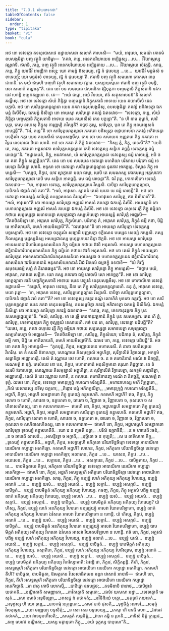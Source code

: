 ```yaml
---
title: "7.3.1 សំឃភេទកថា"
tableOfContents: false
sidebar:
  order: 1
type: "tipitaka"
basket: "vi"
book: "cula"
---
```



<DynamicBreadcrumb />

<Division number="344" book="cula">

<Paragraph number="1569" book="cula">
អថ ខោ ទេវទត្តោ តទហុបោសថេ ឧដ្ឋាយាសនា សលាកំ គាហេសិ—  “មយំ, អាវុសោ, សមណំ គោតមំ ឧបសង្កមិត្វា បញ្ច វត្ថូនិ យាចិម្ហា—  ‘ភគវា, ភន្តេ, អនេកបរិយាយេន អប្បិច្ឆស្ស …បេ…  វីរិយារម្ភស្ស វណ្ណវាទី. ឥមានិ, ភន្តេ, បញ្ច វត្ថូនិ អនេកបរិយាយេន អប្បិច្ឆតាយ …បេ…  វីរិយារម្ភាយ សំវត្តន្តិ. សាធុ, ភន្តេ, ភិក្ខូ យាវជីវំ អារញ្ញិកា អស្សុ; យោ គាមន្តំ ឱសរេយ្យ, វជ្ជំ នំ ផុសេយ្យ …បេ…  យាវជីវំ មច្ឆមំសំ ន ខាទេយ្យុំ; យោ មច្ឆមំសំ ខាទេយ្យ, វជ្ជំ នំ ផុសេយ្យា’តិ. ឥមានិ បញ្ច វត្ថូនិ សមណោ គោតមោ នានុជានាតិ. តេ មយំ ឥមេហិ បញ្ចហិ វត្ថូហិ សមាទាយ វត្តាម. យស្សាយស្មតោ ឥមានិ បញ្ច វត្ថូនិ ខមន្តិ, សោ សលាកំ គណ្ហាតូ”តិ.
</Paragraph>

<Paragraph number="1570" book="cula">
តេន ខោ បន សមយេន វេសាលិកា វជ្ជិបុត្តកា បញ្ចមត្តានិ ភិក្ខុសតានិ នវកា ចេវ ហោន្តិ អប្បកតញ្ញុនោ ច. តេ—  “អយំ ធម្មោ, អយំ វិនយោ, ឥទំ សត្ថុសាសនន៑”តិ សលាកំ គណ្ហឹសុ. អថ ខោ ទេវទត្តោ សំឃំ ភិន្ទិត្វា បញ្ចមត្តានិ ភិក្ខុសតានិ អាទាយ យេន គយាសីសំ តេន បក្កាមិ. អថ ខោ សារិបុត្តមោគ្គល្លានា យេន ភគវា តេនុបសង្កមឹសុ, ឧបសង្កមិត្វា ភគវន្តំ អភិវាទេត្វា ឯកមន្តំ និសីទឹសុ. ឯកមន្តំ និសិន្នោ ខោ អាយស្មា សារិបុត្តោ ភគវន្តំ ឯតទវោច—  “ទេវទត្តោ, ភន្តេ, សំឃំ ភិន្ទិត្វា បញ្ចមត្តានិ ភិក្ខុសតានិ អាទាយ យេន គយាសីសំ តេន បក្កន្តោ”តិ. “ន ហិ នាម តុម្ហាកំ, សារិបុត្តា, តេសុ នវកេសុ ភិក្ខូសុ ការុញ្ញម្បិ ភវិស្សតិ? គច្ឆថ តុម្ហេ, សារិបុត្តា, បុរា តេ ភិក្ខូ អនយព្យសនំ អាបជ្ជន្តី”តិ. “ឯវំ, ភន្តេ”តិ ខោ សារិបុត្តមោគ្គល្លានា ភគវតោ បដិស្សុត្វា ឧដ្ឋាយាសនា ភគវន្តំ អភិវាទេត្វា បទក្ខិណំ កត្វា យេន គយាសីសំ តេនុបសង្កមឹសុ.
</Paragraph>

<Paragraph number="1571" book="cula">
តេន ខោ បន សមយេន អញ្ញតរោ ភិក្ខុ ភគវតោ អវិទូរេ រោទមានោ ឋិតោ ហោតិ. អថ ខោ ភគវា តំ ភិក្ខុំ ឯតទវោច—  “កិស្ស ត្វំ, ភិក្ខុ, រោទសី”តិ? “យេបិ តេ, ភន្តេ, ភគវតោ អគ្គសាវកា សារិបុត្តមោគ្គល្លានា តេបិ ទេវទត្តស្ស សន្តិកេ គច្ឆន្តិ ទេវទត្តស្ស ធម្មំ រោចេន្តា”តិ. “អដ្ឋានមេតំ, ភិក្ខុ, អនវកាសោ, យំ សារិបុត្តមោគ្គល្លានា ទេវទត្តស្ស ធម្មំ រោចេយ្យុំ, អបិ ច តេ គតា ភិក្ខូនំ សញ្ញត្តិយា”តិ.
</Paragraph>

</Division>
<Division number="345" book="cula">

<Paragraph number="1572" book="cula">
តេន ខោ បន សមយេន ទេវទត្តោ មហតិយា បរិសាយ បរិវុតោ ធម្មំ ទេសេន្តោ និសិន្នោ ហោតិ. អទ្ទសា ខោ ទេវទត្តោ សារិបុត្តមោគ្គល្លានេ ទូរតោវ អាគច្ឆន្តេ. ទិស្វាន ភិក្ខូ អាមន្តេសិ—  “បស្សថ, ភិក្ខវេ, យាវ ស្វាក្ខាតោ មយា ធម្មោ, យេបិ តេ សមណស្ស គោតមស្ស អគ្គសាវកា សារិបុត្តមោគ្គល្លានា តេបិ មម សន្តិកេ អាគច្ឆន្តិ. មម ធម្មំ រោចេន្តា”តិ. ឯវំ វុត្តេ, កោកាលិកោ ទេវទត្តំ ឯតទវោច—  “មា, អាវុសោ ទេវទត្ត, សារិបុត្តមោគ្គល្លានេ វិស្សសិ. បាបិច្ឆា សារិបុត្តមោគ្គល្លានា, បាបិកានំ ឥច្ឆានំ វសំ គតា”តិ. “អលំ, អាវុសោ. ស្វាគតំ តេសំ យតោ មេ ធម្មំ រោចេន្តី”តិ.
</Paragraph>

<Paragraph number="1573" book="cula">
អថ ខោ ទេវទត្តោ អាយស្មន្តំ សារិបុត្តំ ឧបឌ្ឍាសនេន និមន្តេសិ—  “ឯហាវុសោ សារិបុត្ត, ឥធ និសីទាហី”តិ. “អលំ, អាវុសោ”តិ ខោ អាយស្មា សារិបុត្តោ អញ្ញតរំ អាសនំ គហេត្វា ឯកមន្តំ និសីទិ. អាយស្មាបិ ខោ មហាមោគ្គល្លានោ អញ្ញតរំ អាសនំ គហេត្វា ឯកមន្តំ និសីទិ. អថ ខោ ទេវទត្តោ ពហុទេវ រត្តឹ ភិក្ខូ ធម្មិយា កថាយ សន្ទស្សេត្វា សមាទបេត្វា សមុត្តេជេត្វា សម្បហំសេត្វា អាយស្មន្តំ សារិបុត្តំ អជ្ឈេសិ—  “វិគតថិនមិទ្ធោ ខោ, អាវុសោ សារិបុត្ត, ភិក្ខុសំឃោ. បដិភាតុ តំ, អាវុសោ សារិបុត្ត, ភិក្ខូនំ ធម្មី កថា, បិដ្ឋិ មេ អាគិលាយតិ, តមហំ អាយមិស្សាមី”តិ. “ឯវមាវុសោ”តិ ខោ អាយស្មា សារិបុត្តោ ទេវទត្តស្ស បច្ចស្សោសិ. អថ ខោ ទេវទត្តោ ចតុគ្គុណំ សង្ឃាដឹ បញ្ញបេត្វា ទក្ខិណេន បស្សេន សេយ្យំ កប្បេសិ. តស្ស កិលមន្តស្ស មុដ្ឋស្សតិស្ស អសម្បជានស្ស មុហុត្តកេនេវ និទ្ទា ឱក្កមិ.
</Paragraph>

<Paragraph number="1574" book="cula">
អថ ខោ អាយស្មា សារិបុត្តោ អាទេសនាបាដិហារិយានុសាសនិយា ភិក្ខូ ធម្មិយា កថាយ ឱវទិ អនុសាសិ. អាយស្មា មហាមោគ្គល្លានោ ឥទ្ធិបាដិហារិយានុសាសនិយា ភិក្ខូ ធម្មិយា កថាយ ឱវទិ អនុសាសិ. អថ ខោ តេសំ ភិក្ខូនំ អាយស្មតា សារិបុត្តេន អាទេសនាបាដិហារិយានុសាសនិយា អាយស្មតា ច មហាមោគ្គល្លានេន ឥទ្ធិបាដិហារិយានុសាសនិយា ឱវទិយមានានំ អនុសាសិយមានានំ វិរជំ វីតមលំ ធម្មចក្ខុំ ឧទបាទិ—  “យំ កិញ្ចិ សមុទយធម្មំ សព្ពំ តំ និរោធធម្មន៑”តិ.
</Paragraph>

<Paragraph number="1575" book="cula">
អថ ខោ អាយស្មា សារិបុត្តោ ភិក្ខូ អាមន្តេសិ—  “គច្ឆាម មយំ, អាវុសោ, ភគវតោ សន្តិកេ. យោ តស្ស ភគវតោ ធម្មំ រោចេសិ សោ អាគច្ឆតូ”តិ. អថ ខោ សារិបុត្តមោគ្គល្លានា តានិ បញ្ចភិក្ខុសតានិ អាទាយ យេន វេឡុវនំ តេនុបសង្កមឹសុ. អថ ខោ កោកាលិកោ ទេវទត្តំ ឧដ្ឋាបេសិ—  “ឧដ្ឋេហិ, អាវុសោ ទេវទត្ត, នីតា តេ ភិក្ខូ សារិបុត្តមោគ្គល្លានេហិ. ននុ ត្វំ, អាវុសោ ទេវទត្ត, មយា វុត្តោ—  ‘មា, អាវុសោ ទេវទត្ត, សារិបុត្តមោគ្គល្លានេ វិស្សាសិ. បាបិច្ឆា សារិបុត្តមោគ្គល្លានា, បាបិកានំ ឥច្ឆានំ វសំ គតា’”តិ? អថ ខោ ទេវទត្តស្ស តត្ថេវ ឧណ្ហំ លោហិតំ មុខតោ ឧគ្គញ្ឆិ.
</Paragraph>

<Paragraph number="1576" book="cula">
អថ ខោ សារិបុត្តមោគ្គល្លានា យេន ភគវា តេនុបសង្កមឹសុ, ឧបសង្កមិត្វា ភគវន្តំ អភិវាទេត្វា ឯកមន្តំ និសីទិសុំ. ឯកមន្តំ និសិន្នោ ខោ អាយស្មា សារិបុត្តោ ភគវន្តំ ឯតទវោច—  “សាធុ, ភន្តេ, ភេទកានុវត្តកា ភិក្ខូ បុន ឧបសម្បជ្ជេយ្យុន៑”តិ. “អលំ, សារិបុត្ត. មា តេ រុច្ចិ ភេទកានុវត្តកានំ ភិក្ខូនំ បុន ឧបសម្បទា. តេន ហិ ត្វំ, សារិបុត្ត, ភេទកានុវត្តកេ ភិក្ខូ ថុល្លច្ចយំ ទេសាបេហិ. កថំ បន តេ, សារិបុត្ត, ទេវទត្តោ បដិបជ្ជី”តិ? “យថេវ, ភន្តេ, ភគវា ពហុទេវ រត្តឹ ភិក្ខូ ធម្មិយា កថាយ សន្ទស្សេត្វា សមាទបេត្វា សមុត្តេជេត្វា សម្បហំសេត្វា មំ អជ្ឈេសតិ—  ‘វិគតថិនមិទ្ធោ ខោ, សារិបុត្ត, ភិក្ខុសំឃោ; បដិភាតុ តំ, សារិបុត្ត, ភិក្ខូនំ ធម្មី កថា, បិដ្ឋិ មេ អាគិលាយតិ, តមហំ អាយមិស្សាមី’តិ. ឯវមេវ ខោ, ភន្តេ, ទេវទត្តោ បដិបជ្ជី”តិ.
</Paragraph>

</Division>
<Division number="346" book="cula">

<Paragraph number="1577" book="cula">
អថ ខោ ភគវា ភិក្ខូ អាមន្តេសិ—  “ភូតបុព្ពំ, ភិក្ខវេ, អរញ្ញាយតនេ មហាសរសី. តំ នាគា ឧបនិស្សាយ វិហរឹសុ. តេ តំ សរសឹ ឱគាហេត្វា, សោណ្ឌាយ ភិសមុឡាលំ អព្ពុហិត្វា, សុវិក្ខាលិតំ វិក្ខាលេត្វា, អកទ្ទមំ សង្ខាទិត្វា អជ្ឈោហរន្តិ. តេសំ តំ វណ្ណាយ ចេវ ហោតិ, ពលាយ ច. ន ច តតោនិទានំ មរណំ វា និគច្ឆន្តិ, មរណមត្តំ វា ទុក្ខំ. តេសំយេវ ខោ បន, ភិក្ខវេ, មហានាគានំ អនុសិក្ខមានា តរុណា ភិង្កច្ឆាបា. តេ តំ សរសឹ ឱគាហេត្វា, សោណ្ឌាយ ភិសមុឡាលំ អព្ពុហិត្វា, ន សុវិក្ខាលិតំ វិក្ខាលេត្វា, សកទ្ទមំ សង្ខាទិត្វា, អជ្ឈោហរន្តិ. តេសំ តំ នេវ វណ្ណាយ ហោតិ, ន ពលាយ. តតោនិទានញ្ច មរណំ វា និគច្ឆន្តិ, មរណមត្តំ វា ទុក្ខំ. ឯវមេវ ខោ, ភិក្ខវេ, ទេវទត្តោ មមានុក្រុព្ពំ កបណោ មរិស្សតីតិ.
</Paragraph>

<Paragraph number="1578" type="verses" book="cula">
_មហាវរាហស្ស មហឹ វិក្រុព្ពតោ,_  
_ភិសំ ឃសានស្ស នទីសុ ជគ្គតោ;_  
_ភិង្កោវ បង្កំ អភិភក្ខយិត្វា,_  
_មមានុក្រុព្ពំ កបណោ មរិស្សតីតិ._  

</Paragraph>

</Division>
<Division number="347" book="cula">

<Paragraph number="1579" book="cula">
អដ្ឋហិ, ភិក្ខវេ, អង្គេហិ សមន្នាគតោ ភិក្ខុ ទូតេយ្យំ គន្តុមរហតិ. កតមេហិ អដ្ឋហិ? ឥធ, ភិក្ខវេ, ភិក្ខុ សោតា ច ហោតិ, សាវេតា ច, ឧគ្គហេតា ច, ធារេតា ច, វិញ្ញាតា ច, វិញ្ញាបេតា ច, កុសលោ ច សហិតាសហិតស្ស, នោ ច កលហការកោ—  ឥមេហិ ខោ, ភិក្ខវេ, អដ្ឋហង្គេហិ សមន្នាគតោ ភិក្ខុ ទូតេយ្យំ គន្តុមរហតិ.
</Paragraph>

<Paragraph number="1580" book="cula">
អដ្ឋហិ, ភិក្ខវេ, អង្គេហិ សមន្នាគតោ សារិបុត្តោ ទូតេយ្យំ គន្តុមរហតិ. កតមេហិ អដ្ឋហិ? ឥធ, ភិក្ខវេ, សារិបុត្តោ សោតា ច ហោតិ, សាវេតា ច, ឧគ្គហេតា ច, ធារេតា ច, វិញ្ញាតា ច, វិញ្ញាបេតា ច, កុសលោ ច សហិតាសហិតស្ស, នោ ច កលហការកោ—  ឥមេហិ ខោ, ភិក្ខវេ, អដ្ឋហង្គេហិ សមន្នាគតោ សារិបុត្តោ ទូតេយ្យំ គន្តុមរហតីតិ.
</Paragraph>

<Paragraph number="1581" type="verses" book="cula">
_យោ វេ ន ព្យថតិ បត្វា,_  
_បរិសំ ឧគ្គវាទិនឹ;_  
_ន ច ហាបេតិ វចនំ,_  
_ន ច ឆាទេតិ សាសនំ._  

</Paragraph>

<Paragraph number="1582" type="verses" book="cula">
_អសន្ទិទ្ធោ ច អក្ខាតិ,_  
_បុច្ឆិតោ ច ន កុប្បតិ;_  
_ស វេ តាទិសកោ ភិក្ខុ,_  
_ទូតេយ្យំ គន្តុមរហតីតិ._  

</Paragraph>

</Division>
<Division number="348" book="cula">

<Paragraph number="1583" book="cula">
អដ្ឋហិ, ភិក្ខវេ, អសទ្ធម្មេហិ អភិភូតោ បរិយាទិន្នចិត្តោ ទេវទត្តោ អាបាយិកោ នេរយិកោ កប្បដ្ឋោ អតេកិច្ឆោ. កតមេហិ អដ្ឋហិ? លាភេន, ភិក្ខវេ, អភិភូតោ បរិយាទិន្នចិត្តោ ទេវទត្តោ អាបាយិកោ នេរយិកោ កប្បដ្ឋោ អតេកិច្ឆោ; អលាភេន, ភិក្ខវេ …បេ…  យសេន, ភិក្ខវេ …បេ…  អយសេន, ភិក្ខវេ …បេ…  សក្ការេន, ភិក្ខវេ …បេ…  អសក្ការេន, ភិក្ខវេ …បេ…  បាបិច្ឆតាយ, ភិក្ខវេ …បេ…  បាបមិត្តតាយ ភិក្ខវេ, អភិភូតោ បរិយាទិន្នចិត្តោ ទេវទត្តោ អាបាយិកោ នេរយិកោ កប្បដ្ឋោ អតេកិច្ឆោ—  ឥមេហិ ខោ, ភិក្ខវេ, អដ្ឋហិ អសទ្ធម្មេហិ អភិភូតោ បរិយាទិន្នចិត្តោ ទេវទត្តោ អាបាយិកោ នេរយិកោ កប្បដ្ឋោ អតេកិច្ឆោ.
</Paragraph>

</Division>
<Division number="349" book="cula">

<Paragraph number="1584" book="cula">
សាធុ, ភិក្ខវេ, ភិក្ខុ ឧប្បន្នំ លាភំ អភិភុយ្យ អភិភុយ្យ វិហរេយ្យ, ឧប្បន្នំ អលាភំ …បេ…  ឧប្បន្នំ យសំ…  ឧប្បន្នំ អយសំ…  ឧប្បន្នំ សក្ការំ…  ឧប្បន្នំ អសក្ការំ…  ឧប្បន្នំ បាបិច្ឆតំ…  ឧប្បន្នំ បាបមិត្តតំ អភិភុយ្យ អភិភុយ្យ វិហរេយ្យ. កថញ្ច, ភិក្ខវេ, ភិក្ខុ អត្ថវសំ បដិច្ច ឧប្បន្នំ លាភំ អភិភុយ្យ អភិភុយ្យ វិហរេយ្យ, ឧប្បន្នំ អលាភំ …បេ…  ឧប្បន្នំ យសំ…  ឧប្បន្នំ អយសំ…  ឧប្បន្នំ សក្ការំ…  ឧប្បន្នំ អសក្ការំ…  ឧប្បន្នំ បាបិច្ឆតំ…  ឧប្បន្នំ បាបមិត្តតំ អភិភុយ្យ អភិភុយ្យ វិហរេយ្យ? យំ ហិស្ស, ភិក្ខវេ, ឧប្បន្នំ លាភំ អនភិភុយ្យ វិហរតោ ឧប្បជ្ជេយ្យុំ អាសវា វិឃាតបរិឡាហា, ឧប្បន្នំ លាភំ អភិភុយ្យ អភិភុយ្យ វិហរតោ ឯវំសតេ អាសវា វិឃាតបរិឡាហា ន ហោន្តិ. យំ ហិស្ស, ភិក្ខវេ, ឧប្បន្នំ អលាភំ …បេ…  ឧប្បន្នំ យសំ…  ឧប្បន្នំ អយសំ…  ឧប្បន្នំ សក្ការំ…  ឧប្បន្នំ អសក្ការំ…  ឧប្បន្នំ បាបិច្ឆតំ…  ឧប្បន្នំ បាបមិត្តតំ អនភិភុយ្យ វិហរតោ ឧប្បជ្ជេយ្យុំ អាសវា វិឃាតបរិឡាហា, ឧប្បន្នំ បាបមិត្តតំ អភិភុយ្យ អភិភុយ្យ វិហរតោ ឯវំសតេ អាសវា វិឃាតបរិឡាហា ន ហោន្តិ. ឥទំ ខោ, ភិក្ខវេ, អត្ថវសំ បដិច្ច ឧប្បន្នំ លាភំ អភិភុយ្យ អភិភុយ្យ វិហរេយ្យ, ឧប្បន្នំ អលាភំ …បេ…  ឧប្បន្នំ យសំ…  ឧប្បន្នំ អយសំ…  ឧប្បន្នំ សក្ការំ…  ឧប្បន្នំ អសក្ការំ…  ឧប្បន្នំ បាបិច្ឆតំ…  ឧប្បន្នំ បាបមិត្តតំ អភិភុយ្យ អភិភុយ្យ វិហរេយ្យ. តស្មាតិហ, ភិក្ខវេ, ឧប្បន្នំ លាភំ អភិភុយ្យ អភិភុយ្យ វិហរិស្សាម, ឧប្បន្នំ អលាភំ …បេ…  ឧប្បន្នំ យសំ…  ឧប្បន្នំ អយសំ…  ឧប្បន្នំ សក្ការំ…  ឧប្បន្នំ អសក្ការំ…  ឧប្បន្នំ បាបិច្ឆតំ…  ឧប្បន្នំ បាបមិត្តតំ អភិភុយ្យ អភិភុយ្យ វិហរិស្សាមាតិ; ឯវញ្ហិ វោ, ភិក្ខវេ, សិក្ខិតព្ពន្តិ.
</Paragraph>

</Division>
<Division number="350" book="cula">

<Paragraph number="1585" book="cula">
តីហិ, ភិក្ខវេ, អសទ្ធម្មេហិ អភិភូតោ បរិយាទិន្នចិត្តោ ទេវទត្តោ អាបាយិកោ នេរយិកោ កប្បដ្ឋោ អតេកិច្ឆោ. កតមេហិ តីហិ? បាបិច្ឆតា, បាបមិត្តតា, ឱរមត្តកេន វិសេសាធិគមេន អន្តរា វោសានំ អាបាទិ—  ឥមេហិ ខោ, ភិក្ខវេ, តីហិ អសទ្ធម្មេហិ អភិភូតោ បរិយាទិន្នចិត្តោ ទេវទត្តោ អាបាយិកោ នេរយិកោ កប្បដ្ឋោ អតេកិច្ឆោតិ.
</Paragraph>

<Paragraph number="1586" type="verses" book="cula">
_មា ជាតុ កោចិ លោកស្មឹ,_  
_បាបិច្ឆោ ឧទបជ្ជថ;_  
_តទមិនាបិ ជានាថ,_  
_បាបិច្ឆានំ យថាគតិ._  

</Paragraph>

<Paragraph number="1587" type="verses" book="cula">
_បណ្ឌិតោតិ សមញ្ញាតោ,_  
_ភាវិតត្តោតិ សម្មតោ;_  
_ជលំវ យសសា អដ្ឋា,_  
_ទេវទត្តោតិ មេ សុតំ._  

</Paragraph>

<Paragraph number="1588" type="verses" book="cula">
_សោ បមាទំ អនុចិណ្ណោ,_  
_អាសជ្ជ នំ តថាគតំ;_  
_អវីចិនិរយំ បត្តោ,_  
_ចតុទ្វារំ ភយានកំ._  

</Paragraph>

<Paragraph number="1589" type="verses" book="cula">
_អទុដ្ឋស្ស ហិ យោ ទុព្ភេ,_  
_បាបកម្មំ អក្រុព្ពតោ;_  
_តមេវ បាបំ ផុសតិ,_  
_ទុដ្ឋចិត្តំ អនាទរំ._  

</Paragraph>

<Paragraph number="1590" type="verses" book="cula">
_សមុទ្ទំ វិសកុម្ភេន,_  
_យោ មញ្ញេយ្យ បទូសិតុំ;_  
_ន សោ តេន បទូសេយ្យ,_  
_ភេស្មា ហិ ឧទធី មហា._  

</Paragraph>

<Paragraph number="1591" type="verses" book="cula">
_ឯវមេវ តថាគតំ,_  
_យោ វាទេនុបហឹសតិ;_  
_សមគ្គតំ សន្តចិត្តំ,_  
_វាទោ តម្ហិ ន រូហតិ._  

</Paragraph>

<Paragraph number="1592" type="verses" book="cula">
_តាទិសំ មិត្តំ ក្រុព្ពេថ,_  
_តញ្ច សេវេថ បណ្ឌិតោ;_  
_យស្ស មគ្គានុគោ ភិក្ខុ,_  
_ខយំ ទុក្ខស្ស បាបុណេ”តិ._
</Paragraph>
</Division>